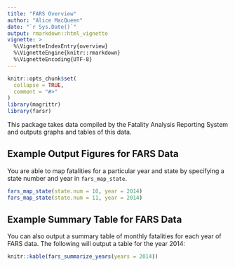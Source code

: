 ```yaml
---
title: "FARS Overview"
author: "Alice MacQueen"
date: "`r Sys.Date()`"
output: rmarkdown::html_vignette
vignette: >
  %\VignetteIndexEntry{overview}
  %\VignetteEngine{knitr::rmarkdown}
  %\VignetteEncoding{UTF-8}
---
```


```r
knitr::opts_chunk$set(
  collapse = TRUE,
  comment = "#>"
)
library(magrittr)
library(farsr)
```

This package takes data compiled by the Fatality Analysis Reporting System and 
outputs graphs and tables of this data.

## Example Output Figures for FARS Data

You are able to map fatalities for a particular year and state by specifying 
a state number and year in `fars_map_state`.

```r
fars_map_state(state.num = 10, year = 2014)
fars_map_state(state.num = 11, year = 2014)
```

## Example Summary Table for FARS Data

You can also output a summary table of monthly fatalities for each year of FARS 
data. The following will output a table for the year 2014:

```r
knitr::kable(fars_summarize_years(years = 2014))
```


